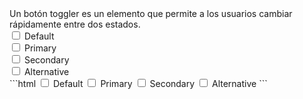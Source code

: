 
<DemoCard title="Toggler">

<DemoCardDescription>
Un botón toggler es un elemento que permite a los usuarios cambiar rápidamente entre dos estados.
</DemoCardDescription>

<div className="grid gap-4 xl:flex">
	<div>
		<label className="eolo-btn-toggler">
			<input type="checkbox" className="peer" />
			<span className="eolo-btn peer-checked:bg-opacity-70 peer-checked:border-opacity-5">Default</span>
		</label>
	</div>
	<div>
		<label className="eolo-btn-toggler">
			<input type="checkbox" className="peer" />
			<span className="eolo-btn peer-checked:bg-opacity-70 peer-checked:border-opacity-5 bg-primary border-primary text-white dark:bg-primary dark:border-primary dark:text-white">Primary</span>
		</label>
	</div>
	<div>
		<label className="eolo-btn-toggler">
			<input type="checkbox" className="peer" />
			<span className="eolo-btn peer-checked:bg-opacity-70 peer-checked:border-opacity-5 bg-secondary border-secondary text-white dark:bg-secondary dark:border-secondary dark:text-white">Secondary</span>
		</label>
	</div>
	<div>
		<label className="eolo-btn-toggler">
			<input type="checkbox" className="peer" />
			<span className="eolo-btn peer-checked:bg-opacity-70 peer-checked:border-opacity-5 bg-alt border-alt text-white dark:bg-alt dark:border-alt dark:text-white">Alternative</span>
		</label>
	</div>
</div>

<DemoCardCode>
```html
<label class="eolo-btn-toggler">
  <input type="checkbox" class="peer" />
  <span class="eolo-btn peer-checked:bg-opacity-70 peer-checked:border-opacity-5">
    Default
  </span>
</label>

<label class="eolo-btn-toggler">
  <input type="checkbox" class="peer" />
  <span class="eolo-btn peer-checked:bg-opacity-70 peer-checked:border-opacity-5 bg-primary border-primary text-white dark:bg-primary dark:border-primary dark:text-white">
    Primary
  </span>
</label>

<label class="eolo-btn-toggler">
  <input type="checkbox" class="peer" />
  <span class="eolo-btn peer-checked:bg-opacity-70 peer-checked:border-opacity-5 bg-secondary border-secondary text-white dark:bg-secondary dark:border-secondary dark:text-white">
    Secondary
  </span>
</label>

<label class="eolo-btn-toggler">
  <input type="checkbox" class="peer" />
  <span class="eolo-btn peer-checked:bg-opacity-70 peer-checked:border-opacity-5 bg-alt border-alt text-white dark:bg-alt dark:border-alt dark:text-white">
    Alternative
  </span>
</label>
```
</DemoCardCode>
</DemoCard>
